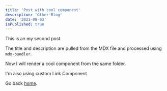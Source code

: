 ```yaml
---
title: 'Post with cool component'
description: 'Other Blog'
date: '2021-08-03'
isPublished: true
---
```



This is an my second post.

The title and description are pulled from the MDX file and processed using `mdx-bundler`.

Now I will render a cool component from the same folder.

<Cool />

I'm also using custom Link Component

Go back [home](/).
